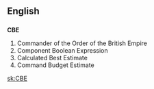 ==English==
==={{initialism}}===
'''CBE'''
#Commander of the Order of the British Empire
#Component Boolean Expression
#Calculated Best Estimate    
#Command Budget Estimate

[[sk:CBE]]